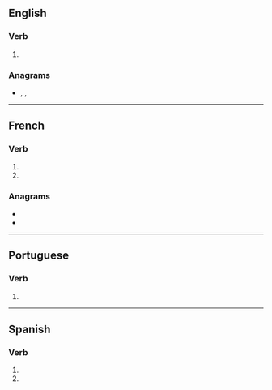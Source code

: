 {{also|importunés}}

==English==

===Verb===
{{head|en|verb form}}

# {{en-third-person singular of|importune}}

===Anagrams===
* {{l|en|mouse print}}, {{l|en|mouseprint}}, {{l|en|resumption}}

----

==French==

===Verb===
{{fr-verb-form}}

# {{inflection of|importuner||2|s|pres|indc|lang=fr}}
# {{inflection of|importuner||2|s|pres|subj|lang=fr}}

===Anagrams===
* {{l|fr|imputerons}}
* {{l|fr|permutions}}

----

==Portuguese==

===Verb===
{{pt-verb-form}}

# {{pt-verb-form-of|importunar}}

----

==Spanish==

===Verb===
{{head|es|verb form}}

# {{es-verb form of|ending=ar|mood=imperative|sense=negative|pers=2|formal=no|number=singular|importunar}}
# {{es-verb form of|ending=ar|mood=subjunctive|tense=present|pers=2|formal=no|number=singular|importunar}}